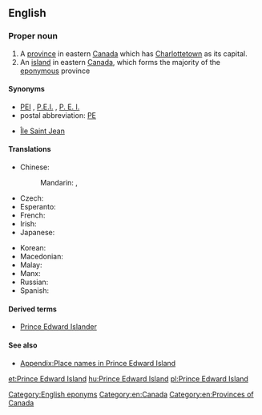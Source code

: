 {{wikipedia}}
{{also|Prince Edward Islands}}
==English==

===Proper noun===
{{en-proper noun|head=[[prince|Prince]] [[Edward]] [[island|Island]]}}

# A [[province]] in eastern [[Canada]] which has [[Charlottetown]] as its capital.
# An [[island]] in eastern [[Canada]], which forms the majority of the [[eponymous]] province

====Synonyms====
* [[PEI]] , [[P.E.I.]] , [[P. E. I.]]
* postal abbreviation: [[PE]]
* {{context|obsolete|lang=en}} {{sense|island}} [[Île Saint Jean]]

====Translations====
{{trans-top|Province in eastern Canada}}
* Chinese:
*: Mandarin: {{t+|cmn|愛德華王子島|sc=Hani}}, {{t|cmn|爱德华王子岛|tr=Àidéhuá wángzǐ dǎo|sc=Hani}}
* Czech: {{t|cs|Ostrov prince Edwarda|m}}
* Esperanto: {{t|eo|Insulo de Princo Eduardo}}
* French: {{t+|fr|Île-du-Prince-Édouard}}
* Irish: {{t|ga|Oileán Phrionsa Éadbhard|m}}
* Japanese: {{t|ja|プリンスエドワードアイランド|tr=Purinsu-edowādo-airando|sc=Jpan}}
{{trans-mid}}
* Korean: {{t|ko|프린스에드워드아일랜드|tr=Peurinseu-edeuwodeu-aillaendeu|sc=Kore}}
* Macedonian: {{t|mk|Остров на Принц Едвард|m|tr=Óstrov na Prínc Édvard}}
* Malay: {{t|ms|Pulau Prince Edward}}
* Manx: {{t|gv|Ellan y Phrinse Edard}}
* Russian: {{t|ru|остров Принца Эдуарда|m|tr=óstrov Prínca Eduárda|sc=Cyrl}}
* Spanish: {{t|es|Isla Príncipe Eduardo|f}}
{{trans-bottom}}

====Derived terms====
* [[Prince Edward Islander]]

====See also====
* [[Appendix:Place names in Prince Edward Island]]

[[Category:English eponyms]]
[[Category:en:Canada]]
[[Category:en:Provinces of Canada]]

[[et:Prince Edward Island]]
[[hu:Prince Edward Island]]
[[pl:Prince Edward Island]]